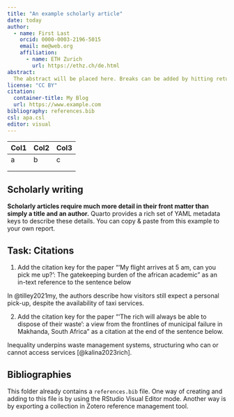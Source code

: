 ```yaml
---
title: "An example scholarly article"
date: today
author:
  - name: First Last
    orcid: 0000-0003-2196-5015
    email: me@web.org
    affiliation: 
      - name: ETH Zurich
        url: https://ethz.ch/de.html
abstract: 
  The abstract will be placed here. Breaks can be added by hitting return on the keyboard.
license: "CC BY"
citation: 
  container-title: My Blog
  url: https://www.example.com
bibliography: references.bib
csl: apa.csl
editor: visual
---
```


| Col1 | Col2 | Col3 |
|------|------|------|
| a    | b    | c    |
|      |      |      |
|      |      |      |

## Scholarly writing

**Scholarly articles require much more detail in their front matter than simply a title and an author.** Quarto provides a rich set of YAML metadata keys to describe these details. You can copy & paste from this example to your own report.

## Task: Citations

1.  Add the citation key for the paper "'My flight arrives at 5 am, can you pick me up?': The gatekeeping burden of the african academic" as an in-text reference to the sentence below

In @tilley2021my, the authors describe how visitors still expect a personal pick-up, despite the availability of taxi services.

2.  Add the citation key for the paper "'The rich will always be able to dispose of their waste': a view from the frontlines of municipal failure in Makhanda, South Africa" as a citation at the end of the sentence below.

Inequality underpins waste management systems, structuring who can or cannot access services [@kalina2023rich].

## Bibliographies

This folder already contains a `references.bib` file. One way of creating and adding to this file is by using the RStudio Visual Editor mode. Another way is by exporting a collection in Zotero reference management tool.
